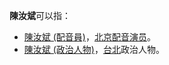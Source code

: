 '''陳汝斌'''可以指：
* [[陳汝斌_(配音員)|陳汝斌 (配音員)]]，[[北京|北京]][[配音演员|配音演员]]。
* [[陳汝斌_(政治人物)|陳汝斌 (政治人物)]]，[[台北|台北]]政治人物。

{{disambig|cat=三字陳姓人名消歧義|ru}}